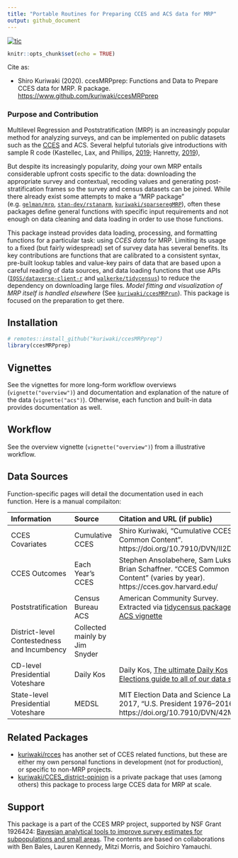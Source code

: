 ```yaml
---
title: "Portable Routines for Preparing CCES and ACS data for MRP"
output: github_document
---
```


<!-- badges: start -->
[![tic](https://github.com/kuriwaki/ccesMRPprep/workflows/tic/badge.svg?branch=master)](https://github.com/kuriwaki/ccesMRPprep/actions)
<!-- badges: end -->

```r
knitr::opts_chunk$set(echo = TRUE)
```

Cite as:

* Shiro Kuriwaki (2020). ccesMRPprep: Functions and Data to Prepare CCES data for MRP. R package. <https://www.github.com/kuriwaki/ccesMRPprep>


### Purpose and Contribution

Multilevel Regression and Poststratification (MRP) is an increasingly popular method for analyzing surveys, and can be implemented on public datasets such as the [CCES](https://cces.gov.harvard.edu/) and ACS.  Several helpful tutorials give introductions with sample R code  (Kastellec, Lax, and Phillips, [2019](https://scholar.princeton.edu/sites/default/files/jkastellec/files/mrp_primer.pdf); Hanretty, [2019](https://doi.org/10.1177%2F1478929919864773)),

But despite its increasingly popularity, _doing_ your own MRP entails considerable upfront costs specific to the data: downloading the appropriate survey and contextual, recoding values and generating post-stratification frames so the survey and census datasets can be joined.  While there already exist some attempts to make a "MRP package" (e.g. [`gelman/mrp`](https://github.com/gelman/mrp), [`stan-dev/rstanarm`](https://mc-stan.org/rstanarm/articles/mrp.html), [`kuriwaki/sparseregMRP`](https://github.com/kuriwaki/sparseregMRP)), often these packages  define general functions with specific input requirements and not enough on data cleaning and data loading in order to use those functions. 

This package instead provides data loading, processing, and formatting functions for a particular task: using _CCES data_ for MRP. Limiting its usage to a fixed (but fairly widespread) set of survey data has several benefits. Its key contributions are functions that are calibrated to a consistent syntax, pre-built lookup tables and value-key pairs of data that are based upon a careful reading of data sources, and data loading functions that use APIs ([`IQSS/dataverse-client-r`](https://github.com/IQSS/dataverse-client-r) and [`walkerke/tidycensus`](https://github.com/walkerke/tidycensus)) to reduce the dependency on downloading large files. _Model fitting and visualization of MRP itself is handled elsewhere_ (See [`kuriwaki/ccesMRPrun`](https://www.github.com/kuriwaki/ccesMRPrun)). This package is focused on the preparation to get there. 
   

## Installation

```r
# remotes::install_github("kuriwaki/ccesMRPprep")
library(ccesMRPprep)
```

## Vignettes

See the vignettes for more long-form workflow overviews (`vignette("overview")`) and documentation and explanation of the nature of the data (`vignette("acs")`).  Otherwise, each function and built-in data provides documentation as well. 


## Workflow

See the overview vignette (`vignette("overview")`) from a illustrative workflow.


## Data Sources 

Function-specific pages will detail the documentation used in each function. Here is a manual compilaiton:

| Information | Source | Citation and URL (if public) | 
| :--- |  :--- |  :--- |
| CCES Covariates | Cumulative CCES | Shiro Kuriwaki, "Cumulative CCES Common Content".  https://doi.org/10.7910/DVN/II2DB6 |
| CCES Outcomes | Each Year's CCES | Stephen Ansolabehere, Sam Luks, and Brian Schaffner. "CCES Common Content" (varies by year).   https://cces.gov.harvard.edu/ |
| Poststratification | Census Bureau ACS | American Community Survey. Extracted via [tidycensus package](https://github.com/walkerke/tidycensus). See [ACS vignette](https://www.shirokuriwaki.com/ccesMRPprep/articles/acs.html) |
| District-level Contestedness and Incumbency | Collected mainly by Jim Snyder | |
| CD-level Presidential Voteshare | Daily Kos | Daily Kos, [The ultimate Daily Kos Elections guide to all of our data sets](https://www.dailykos.com/stories/2018/2/21/1742660/-The-ultimate-Daily-Kos-Elections-guide-to-all-of-our-data-sets#1) |
| State-level Presidential Voteshare | MEDSL |  MIT Election Data and Science Lab, 2017, "U.S. President 1976–2016".  https://doi.org/10.7910/DVN/42MVDX |


## Related Packages

- [kuriwaki/rcces](https://github.com/kuriwaki/rcces) has another set of CCES related functions, but these
are either my own personal functions in development (not for production), or specific to 
non-MRP projects.
- [kuriwaki/CCES_district-opinion](https://github.com/kuriwaki/CCES_district-opinion) is a private package that uses (among others) this package to process large CCES data for MRP at scale. 


## Support

This package is a part of the CCES MRP project, supported by NSF Grant 1926424: [Bayesian analytical tools to improve survey estimates for subpopulations and small areas](https://nsf.gov/awardsearch/showAward?AWD_ID=1926424). The contents are based on collaborations with Ben Bales, Lauren Kennedy, Mitzi Morris, and Soichiro Yamauchi.
